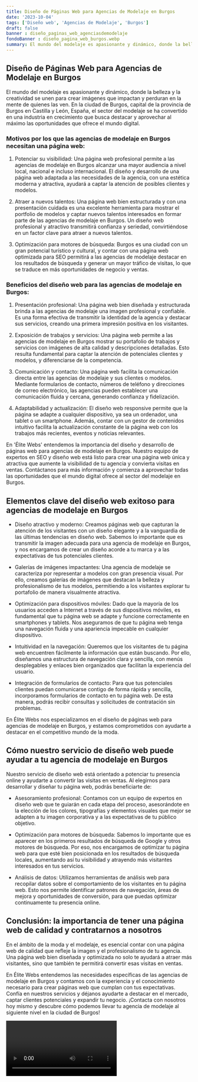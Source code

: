 ```yaml
---
title: Diseño de Páginas Web para Agencias de Modelaje en Burgos
date: '2023-10-04'
tags: ['Diseño web', 'Agencias de Modelaje', 'Burgos']
draft: false
banner : diseño_paginas_web_agenciasdemodelaje
fondoBanner : diseño_pagina_web_burgos.webp
summary: El mundo del modelaje es apasionante y dinámico, donde la belleza y la creatividad se unen para crear imágenes que impactan y perduran en la mente de quienes las ven. En la ciudad de Burgos, capital de la provincia de Burgos en Castilla y León, España, el sector del modelaje se ha convertido en una industria en crecimiento que busca destacar y aprovechar al máximo las oportunidades que ofrece el mundo digital.
---
```


## Diseño de Páginas Web para Agencias de Modelaje en Burgos

El mundo del modelaje es apasionante y dinámico, donde la belleza y la creatividad se unen para crear imágenes que impactan y perduran en la mente de quienes las ven. En la ciudad de Burgos, capital de la provincia de Burgos en Castilla y León, España, el sector del modelaje se ha convertido en una industria en crecimiento que busca destacar y aprovechar al máximo las oportunidades que ofrece el mundo digital.

### Motivos por los que las agencias de modelaje en Burgos necesitan una página web:

1. Potenciar su visibilidad: Una página web profesional permite a las agencias de modelaje en Burgos alcanzar una mayor audiencia a nivel local, nacional e incluso internacional. El diseño y desarrollo de una página web adaptada a las necesidades de la agencia, con una estética moderna y atractiva, ayudará a captar la atención de posibles clientes y modelos.

2. Atraer a nuevos talentos: Una página web bien estructurada y con una presentación cuidada es una excelente herramienta para mostrar el portfolio de modelos y captar nuevos talentos interesados en formar parte de las agencias de modelaje en Burgos. Un diseño web profesional y atractivo transmitirá confianza y seriedad, convirtiéndose en un factor clave para atraer a nuevos talentos.

3. Optimización para motores de búsqueda: Burgos es una ciudad con un gran potencial turístico y cultural, y contar con una página web optimizada para SEO permitirá a las agencias de modelaje destacar en los resultados de búsqueda y generar un mayor tráfico de visitas, lo que se traduce en más oportunidades de negocio y ventas.

### Beneficios del diseño web para las agencias de modelaje en Burgos:

1. Presentación profesional: Una página web bien diseñada y estructurada brinda a las agencias de modelaje una imagen profesional y confiable. Es una forma efectiva de transmitir la identidad de la agencia y destacar sus servicios, creando una primera impresión positiva en los visitantes.

2. Exposición de trabajos y servicios: Una página web permite a las agencias de modelaje en Burgos mostrar su portafolio de trabajos y servicios con imágenes de alta calidad y descripciones detalladas. Esto resulta fundamental para captar la atención de potenciales clientes y modelos, y diferenciarse de la competencia.

3. Comunicación y contacto: Una página web facilita la comunicación directa entre las agencias de modelaje y sus clientes o modelos. Mediante formularios de contacto, números de teléfono y direcciones de correo electrónico, las agencias pueden establecer una comunicación fluida y cercana, generando confianza y fidelización.

4. Adaptabilidad y actualización: El diseño web responsive permite que la página se adapte a cualquier dispositivo, ya sea un ordenador, una tablet o un smartphone. Además, contar con un gestor de contenidos intuitivo facilita la actualización constante de la página web con los trabajos más recientes, eventos y noticias relevantes.

En 'Élite Webs' entendemos la importancia del diseño y desarrollo de páginas web para agencias de modelaje en Burgos. Nuestro equipo de expertos en SEO y diseño web está listo para crear una página web única y atractiva que aumente la visibilidad de tu agencia y convierta visitas en ventas. Contáctanos para más información y comienza a aprovechar todas las oportunidades que el mundo digital ofrece al sector del modelaje en Burgos.

<GifSeo />

<Cta />

## Elementos clave del diseño web exitoso para agencias de modelaje en Burgos

- Diseño atractivo y moderno: Creamos páginas web que capturan la atención de los visitantes con un diseño elegante y a la vanguardia de las últimas tendencias en diseño web. Sabemos lo importante que es transmitir la imagen adecuada para una agencia de modelaje en Burgos, y nos encargamos de crear un diseño acorde a tu marca y a las expectativas de tus potenciales clientes.

- Galerías de imágenes impactantes: Una agencia de modelaje se caracteriza por representar a modelos con gran presencia visual. Por ello, creamos galerías de imágenes que destacan la belleza y profesionalismo de tus modelos, permitiendo a los visitantes explorar tu portafolio de manera visualmente atractiva.

- Optimización para dispositivos móviles: Dado que la mayoría de los usuarios acceden a Internet a través de sus dispositivos móviles, es fundamental que tu página web se adapte y funcione correctamente en smartphones y tablets. Nos aseguramos de que tu página web tenga una navegación fluida y una apariencia impecable en cualquier dispositivo.

- Intuitividad en la navegación: Queremos que los visitantes de tu página web encuentren fácilmente la información que están buscando. Por ello, diseñamos una estructura de navegación clara y sencilla, con menús desplegables y enlaces bien organizados que facilitan la experiencia del usuario.

- Integración de formularios de contacto: Para que tus potenciales clientes puedan comunicarse contigo de forma rápida y sencilla, incorporamos formularios de contacto en tu página web. De esta manera, podrás recibir consultas y solicitudes de contratación sin problemas.

En Élite Webs nos especializamos en el diseño de páginas web para agencias de modelaje en Burgos, y estamos comprometidos con ayudarte a destacar en el competitivo mundo de la moda.

## Cómo nuestro servicio de diseño web puede ayudar a tu agencia de modelaje en Burgos

Nuestro servicio de diseño web está orientado a potenciar tu presencia online y ayudarte a convertir las visitas en ventas. Al elegirnos para desarrollar y diseñar tu página web, podrás beneficiarte de:

- Asesoramiento profesional: Contamos con un equipo de expertos en diseño web que te guiarán en cada etapa del proceso, asesorándote en la elección de los colores, tipografías y elementos visuales que mejor se adapten a tu imagen corporativa y a las expectativas de tu público objetivo.

- Optimización para motores de búsqueda: Sabemos lo importante que es aparecer en los primeros resultados de búsqueda de Google y otros motores de búsqueda. Por eso, nos encargamos de optimizar tu página web para que esté bien posicionada en los resultados de búsqueda locales, aumentando así tu visibilidad y atrayendo más visitantes interesados en tus servicios.

- Análisis de datos: Utilizamos herramientas de análisis web para recopilar datos sobre el comportamiento de los visitantes en tu página web. Esto nos permite identificar patrones de navegación, áreas de mejora y oportunidades de conversión, para que puedas optimizar continuamente tu presencia online.

## Conclusión: la importancia de tener una página web de calidad y contratarnos a nosotros

En el ámbito de la moda y el modelaje, es esencial contar con una página web de calidad que refleje la imagen y el profesionalismo de tu agencia. Una página web bien diseñada y optimizada no solo te ayudará a atraer más visitantes, sino que también te permitirá convertir esas visitas en ventas.

En Élite Webs entendemos las necesidades específicas de las agencias de modelaje en Burgos y contamos con la experiencia y el conocimiento necesario para crear páginas web que cumplan con tus expectativas. Confía en nuestros servicios y déjanos ayudarte a destacar en el mercado, captar clientes potenciales y expandir tu negocio. ¡Contacta con nosotros hoy mismo y descubre cómo podemos llevar tu agencia de modelaje al siguiente nivel en la ciudad de Burgos!


<Video />

<CtaBot job='Agencias de Modelaje' city='Burgos'/>

<Gmaps query='Burgos+españa+maps' />